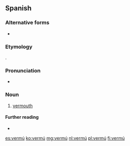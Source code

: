 ==Spanish==

===Alternative forms===
* {{l|es|vermut}}

===Etymology===
{{bor|es|de|Wermut}}.

===Pronunciation===
* {{rhymes|u|lang=es}}

===Noun===
{{es-noun|m}}

# [[vermouth]]

====Further reading====
* {{R:DRAE 2001}}

[[es:vermú]]
[[ko:vermú]]
[[mg:vermú]]
[[nl:vermú]]
[[pl:vermú]]
[[fi:vermú]]
